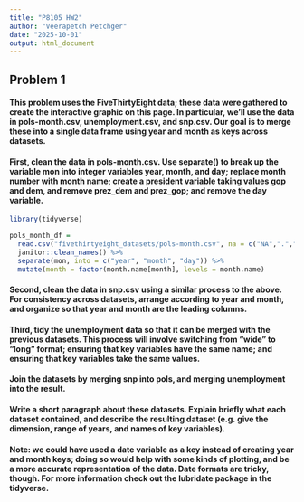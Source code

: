 ```yaml
---
title: "P8105 HW2"
author: "Veerapetch Petchger"
date: "2025-10-01"
output: html_document
---
```


## Problem 1
#### This problem uses the FiveThirtyEight data; these data were gathered to create the interactive graphic on this page. In particular, we’ll use the data in pols-month.csv, unemployment.csv, and snp.csv. Our goal is to merge these into a single data frame using year and month as keys across datasets.

#### First, clean the data in pols-month.csv. Use separate() to break up the variable mon into integer variables year, month, and day; replace month number with month name; create a president variable taking values gop and dem, and remove prez_dem and prez_gop; and remove the day variable.
```r
library(tidyverse)
```

```r
pols_month_df = 
  read.csv("fivethirtyeight_datasets/pols-month.csv", na = c("NA",".","")) %>% 
  janitor::clean_names() %>% 
  separate(mon, into = c("year", "month", "day")) %>% 
  mutate(month = factor(month.name[month], levels = month.name)
```

#### Second, clean the data in snp.csv using a similar process to the above. For consistency across datasets, arrange according to year and month, and organize so that year and month are the leading columns.

#### Third, tidy the unemployment data so that it can be merged with the previous datasets. This process will involve switching from “wide” to “long” format; ensuring that key variables have the same name; and ensuring that key variables take the same values.

#### Join the datasets by merging snp into pols, and merging unemployment into the result.

#### Write a short paragraph about these datasets. Explain briefly what each dataset contained, and describe the resulting dataset (e.g. give the dimension, range of years, and names of key variables).

#### Note: we could have used a date variable as a key instead of creating year and month keys; doing so would help with some kinds of plotting, and be a more accurate representation of the data. Date formats are tricky, though. For more information check out the lubridate package in the tidyverse.

